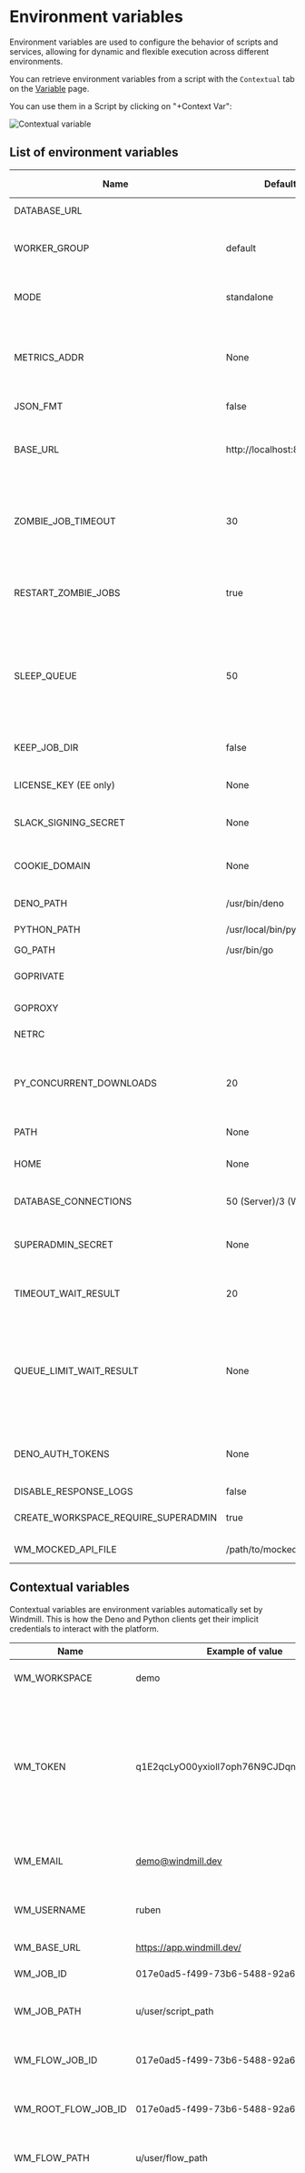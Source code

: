 
# Environment variables

Environment variables are used to configure the behavior of scripts and services, allowing for dynamic and flexible execution across different environments.

You can retrieve environment variables from a script with the `Contextual` tab on the [Variable](../2_variables_and_secrets/index.mdx) page.

You can use them in a Script by clicking on "+Context Var":

![Contextual variable](../2_variables_and_secrets/context_variables.png.webp)

## List of environment variables

| Name | Default                | Description                                                                                                                                                                                        | Api Server/Worker/All |
| ------------------------- | ---------------------- | -------------------------------------------------------------------------------------------------------------------------------------------------------------------------------------------------- | --------------------- |
| DATABASE_URL              |                        | The Postgres database url.                                                                                                                                                                         | All                   |
| WORKER_GROUP              | default                | The worker group the worker belongs to and get its configuration pulled from                                                                                                                       | Worker                |
| MODE                      | standalone             | The mode if the binary. Possible values: standalone, worker, server, agent                                                                                                                                | All                   |
| METRICS_ADDR              | None                   | (ee only) The socket addr at which to expose Prometheus metrics at the /metrics path. Set to "true" to expose it on port 8001                                                                      | All                   |
| JSON_FMT                  | false                  | Output the logs in json format instead of logfmt                                                                                                                                                   | All                   |
| BASE_URL                  | http://localhost:8000  | The base url that is exposed publicly to access your instance. Is overriden by the instance settings if any.                                                                                       | Server                |
| ZOMBIE_JOB_TIMEOUT        | 30                     | The timeout after which a job is considered to be zombie if the worker did not send pings about processing the job (every server check for zombie jobs every 30s)                                  | Server                |
| RESTART_ZOMBIE_JOBS       | true                   | If true then a zombie job is restarted (in-place with the same uuid and some logs), if false the zombie job is failed                                                                              | Server                |
| SLEEP_QUEUE               | 50                     | The number of ms to sleep in between the last check for new jobs in the DB. It is multiplied by NUM_WORKERS such that in average, for one worker instance, there is one pull every SLEEP_QUEUE ms. | Worker                |
| KEEP_JOB_DIR              | false                  | Keep the job directory after the job is done. Useful for debugging.                                                                                                                                | Worker                |
| LICENSE_KEY (EE only)     | None                   | License key checked at startup for the Enterprise Edition of Windmill                                                                                                                              | Worker                |
| SLACK_SIGNING_SECRET      | None                   | The signing secret of your Slack app. See [Slack documentation](https://api.slack.com/authentication/verifying-requests-from-slack)                                                                | Server                |
| COOKIE_DOMAIN             | None                   | The domain of the cookie. If not set, the cookie will be set by the browser based on the full origin                                                                                               | Server                |
| DENO_PATH                 | /usr/bin/deno          | The path to the deno binary.                                                                                                                                                                       | Worker                |
| PYTHON_PATH               | /usr/local/bin/python3 | The path to the python binary.                                                                                                                                                                     | Worker                |
| GO_PATH                   | /usr/bin/go            | The path to the go binary.                                                                                                                                                                         | Worker                |
| GOPRIVATE                 |                        | The GOPRIVATE env variable to use private go modules                                                                                                                                               | Worker                |
| GOPROXY                   |                        | The GOPROXY env variable to use                                                                                                                                                                    | Worker                |
| NETRC                     |                        | The netrc content to use a private go registry                                                                                                                                                     | Worker                |                                                                                                                                                                  | Worker                |
| PY_CONCURRENT_DOWNLOADS   | 20                     | Sets the maximum number of in-flight concurrent python downloads that windmill will perform at any given time.                                                                                     | Worker                |
| PATH                      | None                   | The path environment variable, usually inherited                                                                                                                                                   | Worker                |
| HOME                      | None                   | The home directory to use for Go and Bash , usually inherited                                                                                                                                      | Worker                |
| DATABASE_CONNECTIONS      | 50 (Server)/3 (Worker) | The max number of connections in the database connection pool                                                                                                                                      | All                   |
| SUPERADMIN_SECRET         | None                   | A token that would let the caller act as a virtual superadmin superadmin@windmill.dev                                                                                                              | Server                |
| TIMEOUT_WAIT_RESULT       | 20                     | The number of seconds to wait before timeout on the 'run_wait_result' endpoint                                                                                                                     | Worker                |
| QUEUE_LIMIT_WAIT_RESULT   | None                   | The number of max jobs in the queue before rejecting immediately the request in 'run_wait_result' endpoint. Takes precedence on the query arg. If none is specified, there are no limit.           | Worker                |
| DENO_AUTH_TOKENS          | None                   | Custom DENO_AUTH_TOKENS to pass to worker to allow the use of private modules                                                                                                                      | Worker                |
| DISABLE_RESPONSE_LOGS          | false                   | Disable response logs                                                   | Server                |
| CREATE_WORKSPACE_REQUIRE_SUPERADMIN | true | If true, only superadmins can create new workspaces | Server |
| WM_MOCKED_API_FILE | /path/to/mocked_api.json | Path to the mocked API file | All |

## Contextual variables

Contextual variables are environment variables automatically set by Windmill. This is how the Deno and Python clients get their implicit
credentials to interact with the platform.

| Name | Example of value | Description |
|------|------------------|-------------|
| WM_WORKSPACE | demo | Workspace id of the current script |
| WM_TOKEN | q1E2qcLyO00yxioll7oph76N9CJDqn | Token ephemeral to the current script with equal permission to the \ permission of the run (Usable as a bearer token)" |
| WM_EMAIL | demo@windmill.dev | Email of the user that executed the current script |
| WM_USERNAME | ruben | Username of the user that executed the current script |
| WM_BASE_URL | https://app.windmill.dev/ | base url of this instance |
| WM_JOB_ID | 017e0ad5-f499-73b6-5488-92a61c5196dd | Job id of the current script |
| WM_JOB_PATH | u/user/script_path | Path of the script or flow being run if any |
| WM_FLOW_JOB_ID | 017e0ad5-f499-73b6-5488-92a61c5196dd | Job id of the encapsulating flow if the job is a flow step |
| WM_ROOT_FLOW_JOB_ID | 017e0ad5-f499-73b6-5488-92a61c5196dd | Job id of the root flow if the job is a flow step |
| WM_FLOW_PATH | u/user/flow_path | Path of the encapsulating flow if the job is a flow step |
| WM_SCHEDULE_PATH | u/user/triggering_flow_path | Path of the schedule if the job of the step or encapsulating step has \ been triggered by a schedule" |
| WM_PERMISSIONED_AS | u/henri | Fully Qualified (u/g) owner name of executor of the job |
| WM_STATE_PATH | u/user/flow_path/c_henri | State resource path unique to a script and its trigger |
| WM_STATE_PATH_NEW | u/user/flow_path/c_henri | State resource path unique to a script and its trigger (legacy) |
| WM_FLOW_STEP_ID | c | The node id in a flow (like 'a', 'b', or 'f') |
| WM_OBJECT_PATH | u_user_flow_path/u_user_flow_path/c/17[...]196dd | Script or flow step execution unique path, useful for storing results in an external service |
| WM_OIDC_JWT | eyJh[...]ciOiJIUzI1NiIsInR5 | OIDC JWT token (EE only) |

### Custom contextual variables

From Variables tab, [admins](../16_roles_and_permissions/index.mdx) can create custom contextual variables that will act as env variables for all jobs within a workspace.

We still recommend using [user-defined variables](../2_variables_and_secrets/index.mdx#user-defined-variables) but in some cases (e.g. your imports depend on env variables), this might be a good escape hatch.

![Create Custom Contextual Variable](../2_variables_and_secrets/create_custom_contextual_variable.png)

## Custom environment variables

In a self-hosted environment, Windmill allows you to set custom environment variables for your scripts. This feature is useful when a script needs an environment variable prior to the main function executing itself. For instance, some libraries in Go do some setup in the 'init' function that depends on environment variables.

To add a custom environment variable to a script in Windmill, you should follow this format: `<KEY>=<VALUE>`. Where `<KEY>` is the name of the environment variable and `<VALUE>` is the corresponding value of the environment variable.

<div className="grid grid-cols-2 gap-6 mb-4">
	<DocCard
		title="Custom environment variables"
		description="In a self-hosted environment, Windmill allows you to set custom environment variables for your scripts."
		href="/docs/script_editor/custom_environment_variables"
	/>
</div>

## Environment variables passed to jobs

From a [worker group](../9_worker_groups/index.mdx), you can add static and dynamic environment variables that will be [passed to jobs](../9_worker_groups/index.mdx#environment-variables-passed-to-jobs) handled by this worker group. Dynamic environment variable values will be loaded from the worker host environment variables while static environment variables will be set directly from their values below.

<div className="grid grid-cols-2 gap-6 mb-4">
	<DocCard
		title="Workers and worker groups"
		description="Worker Groups allow users to run scripts and flows on different machines with varying specifications."
		href="/docs/core_concepts/worker_groups"
	/>
</div>
